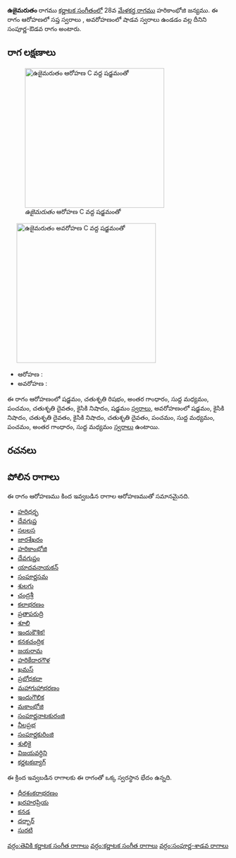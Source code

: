 {{Infobox ragam
	| name          	= ఉజైమరుతం
	| synonym	    	= 
	| mela          	= 
	| chakra        	= 
	| janaka        	= 
	| type          	= సంపూర్ణ-శాడవ
	| arohanam      	= {{svaraC|S|R2|G3|M1|P|D2|N2|S'}} 
	| avarohanam    	= {{svaraC|S'|N2|D2|N2|D2|P|M1|P|G3|M1}}
	| jeeva         	=
	| chhaya        	=
	| nyasa         	=
	| vishesha      	= 
	| equivalent  		= 
}}
{{కర్ణాటక సంగీత రాగాలు}}
'''ఉజైమరుతం''' రాగము [[కర్ణాటక సంగీతం]]లో 28వ [[మేళకర్త రాగము]] హరికాంభోజి జన్యము.  ఈ రాగం ఆరోహణలో సప్త స్వరాలు , అవరోహణంలో షాడవ స్వరాలు ఉండడం వల్ల దీనిని సంపూర్ణ-ఔడవ రాగం అంటారు.


==రాగ లక్షణాలు==
[[Image:uzhaimarutam_ar_kb2wiki.png|thumb|right|316px|''ఉజైమరుతం'' ఆరోహణ C వద్ద షడ్జమంతో]]
	[[Image:uzhaimarutam_av_kb2wiki.png|thumb|right|316px|''ఉజైమరుతం'' అవరోహణ C వద్ద షడ్జమంతో]]

* ఆరోహణ : {{svaraC|S|R2|G3|M1|P|D2|N2|S'}} 
* అవరోహణ : {{svaraC|S'|N2|D2|N2|D2|P|M1|P|G3|M1}}

ఈ రాగం ఆరోహణంలో షడ్జమం, చతుశృతి రిషభం, అంతర గాంధారం, సుద్ద మధ్యమం, పంచమం, చతుశృతి దైవతం, కైసికి నిషాదం, షడ్జమం [[స్వరాలు]], అవరోహణంలో షడ్జమం, కైసికి నిషాదం, చతుశృతి దైవతం, కైసికి నిషాదం, చతుశృతి దైవతం, పంచమం, సుద్ద మధ్యమం, పంచమం, అంతర గాంధారం, సుద్ద మధ్యమం [[స్వరాలు]] ఉంటాయి.

==రచనలు==



==పోలిన రాగాలు==
ఈ రాగం ఆరోహణము కింద ఇవ్వబడిన రాగాల ఆరోహణముతో సమానమైనది.
* [[హరిధర్భ]]
* [[దేవగుప్త]]
* [[సలలస]]
* [[జారశేఖరం]]
* [[హరికాంభోజి]]
* [[దేవగుప్తం]]
* [[యాదవనాయకన్]]
* [[సంపూర్ణసమ]]
* [[శులగు]]
* [[చంద్రశ్రీ]]
* [[కలాభరణం]]
* [[ప్రతాపరుద్రి]]
* [[శూలి]]
* [[ఇందుకౌశిక!]]
* [[కనకచంద్రిక]]
* [[జయరామ]]
* [[హరికేదారగౌళ]]
* [[ఖమస్]]
* [[ప్రబోధకదా]]
* [[మహాగుహాభరణం]]
* [[ఇందుగౌలిక]]
* [[మకాంభోజి]]
* [[సంపూర్ణనాటకురంజి]]
* [[నీలప్రభ]]
* [[సంపూర్ణకురింజి]]
* [[శులికై]]
* [[విజయవర్ధిని]]
* [[కర్ణటకబ్యాగ్]]

ఈ క్రింద ఇవ్వబడిన రాగాలకు ఈ రాగంతో ఒక్క స్వరస్థాన భేదం ఉన్నది.
* [[ధీరశంకరాభరణం]]
* [[ఖరహరప్రియ]]
* [[కనడ]]
* [[దర్బార్]]
* [[సురటి]]



[[వర్గం:తెవికి కర్ణాటక సంగీత రాగాలు]]
[[వర్గం:కర్ణాటక సంగీత రాగాలు]]
[[వర్గం:సంపూర్ణ-శాడవ రాగాలు]]